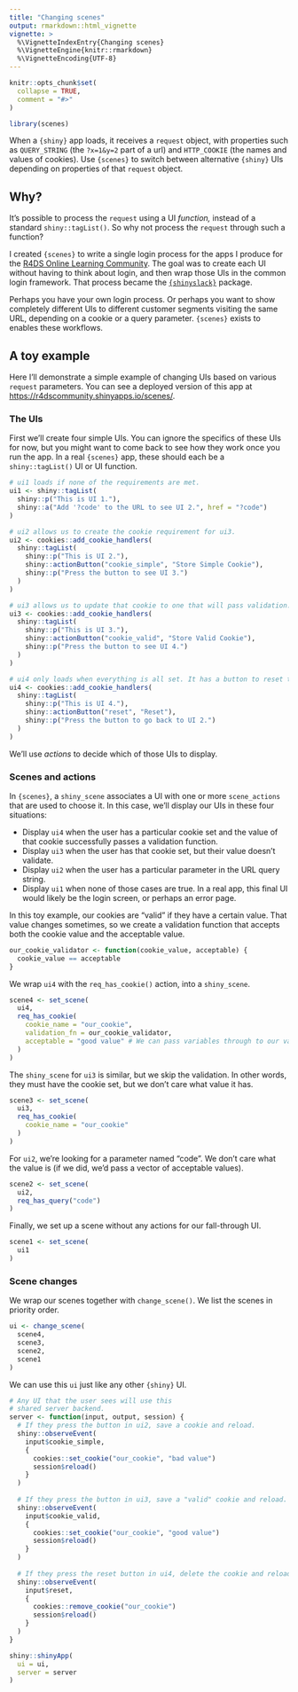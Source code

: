 ```yaml
---
title: "Changing scenes"
output: rmarkdown::html_vignette
vignette: >
  %\VignetteIndexEntry{Changing scenes}
  %\VignetteEngine{knitr::rmarkdown}
  %\VignetteEncoding{UTF-8}
---
```


```r
knitr::opts_chunk$set(
  collapse = TRUE,
  comment = "#>"
)
```

```r
library(scenes)
```

When a `{shiny}` app loads, it receives a `request` object, with properties such as `QUERY_STRING` (the `?x=1&y=2` part of a url) and `HTTP_COOKIE` (the names and values of cookies).
Use `{scenes}` to switch between alternative `{shiny}` UIs depending on properties of that `request` object.

## Why?

It's possible to process the `request` using a UI *function,* instead of a standard `shiny::tagList()`.
So why not process the `request` through such a function?

I created `{scenes}` to write a single login process for the apps I produce for the [R4DS Online Learning Community](https://www.rfordatasci.com/).
The goal was to create each UI without having to think about login, and then wrap those UIs in the common login framework.
That process became the [`{shinyslack}`](https://github.com/r4ds/shinyslack) package.

Perhaps you have your own login process.
Or perhaps you want to show completely different UIs to different customer segments visiting the same URL, depending on a cookie or a query parameter.
`{scenes}` exists to enables these workflows.

## A toy example

Here I'll demonstrate a simple example of changing UIs based on various `request` parameters.
You can see a deployed version of this app at <https://r4dscommunity.shinyapps.io/scenes/>.

### The UIs

First we'll create four simple UIs.
You can ignore the specifics of these UIs for now, but you might want to come back to see how they work once you run the app.
In a real `{scenes}` app, these should each be a `shiny::tagList()` UI or UI function.

```r
# ui1 loads if none of the requirements are met.
ui1 <- shiny::tagList(
  shiny::p("This is UI 1."),
  shiny::a("Add '?code' to the URL to see UI 2.", href = "?code")
)

# ui2 allows us to create the cookie requirement for ui3.
ui2 <- cookies::add_cookie_handlers(
  shiny::tagList(
    shiny::p("This is UI 2."),
    shiny::actionButton("cookie_simple", "Store Simple Cookie"),
    shiny::p("Press the button to see UI 3.")
  )
)

# ui3 allows us to update that cookie to one that will pass validation.
ui3 <- cookies::add_cookie_handlers(
  shiny::tagList(
    shiny::p("This is UI 3."),
    shiny::actionButton("cookie_valid", "Store Valid Cookie"),
    shiny::p("Press the button to see UI 4.")
  )
)

# ui4 only loads when everything is all set. It has a button to reset things.
ui4 <- cookies::add_cookie_handlers(
  shiny::tagList(
    shiny::p("This is UI 4."),
    shiny::actionButton("reset", "Reset"),
    shiny::p("Press the button to go back to UI 2.")
  )
)
```

We'll use *actions* to decide which of those UIs to display.

### Scenes and actions

In `{scenes}`, a `shiny_scene` associates a UI with one or more `scene_actions` that are used to choose it.
In this case, we'll display our UIs in these four situations:

-   Display `ui4` when the user has a particular cookie set and the value of that cookie successfully passes a validation function.
-   Display `ui3` when the user has that cookie set, but their value doesn't validate.
-   Display `ui2` when the user has a particular parameter in the URL query string.
-   Display `ui1` when none of those cases are true. In a real app, this final UI would likely be the login screen, or perhaps an error page.

In this toy example, our cookies are "valid" if they have a certain value.
That value changes sometimes, so we create a validation function that accepts both the cookie value and the acceptable value.

```r
our_cookie_validator <- function(cookie_value, acceptable) {
  cookie_value == acceptable
}
```

We wrap `ui4` with the `req_has_cookie()` action, into a `shiny_scene`.

```r
scene4 <- set_scene(
  ui4,
  req_has_cookie(
    cookie_name = "our_cookie",
    validation_fn = our_cookie_validator,
    acceptable = "good value" # We can pass variables through to our validator.
  )
)
```

The `shiny_scene` for `ui3` is similar, but we skip the validation.
In other words, they must have the cookie set, but we don't care what value it has.

```r
scene3 <- set_scene(
  ui3,
  req_has_cookie(
    cookie_name = "our_cookie"
  )
)
```

For `ui2`, we're looking for a parameter named "code".
We don't care what the value is (if we did, we'd pass a vector of acceptable values).

```r
scene2 <- set_scene(
  ui2,
  req_has_query("code")
)
```

Finally, we set up a scene without any actions for our fall-through UI.

```r
scene1 <- set_scene(
  ui1
)
```

### Scene changes

We wrap our scenes together with `change_scene()`.
We list the scenes in priority order.

```r
ui <- change_scene(
  scene4,
  scene3,
  scene2,
  scene1
)
```

We can use this `ui` just like any other `{shiny}` UI.

```r
# Any UI that the user sees will use this
# shared server backend.
server <- function(input, output, session) {
  # If they press the button in ui2, save a cookie and reload.
  shiny::observeEvent(
    input$cookie_simple,
    {
      cookies::set_cookie("our_cookie", "bad value")
      session$reload()
    }
  )
  
  # If they press the button in ui3, save a "valid" cookie and reload.
  shiny::observeEvent(
    input$cookie_valid,
    {
      cookies::set_cookie("our_cookie", "good value")
      session$reload()
    }
  )
  
  # If they press the reset button in ui4, delete the cookie and reload.
  shiny::observeEvent(
    input$reset,
    {
      cookies::remove_cookie("our_cookie")
      session$reload()
    }
  )
}

shiny::shinyApp(
  ui = ui,
  server = server
)
```
